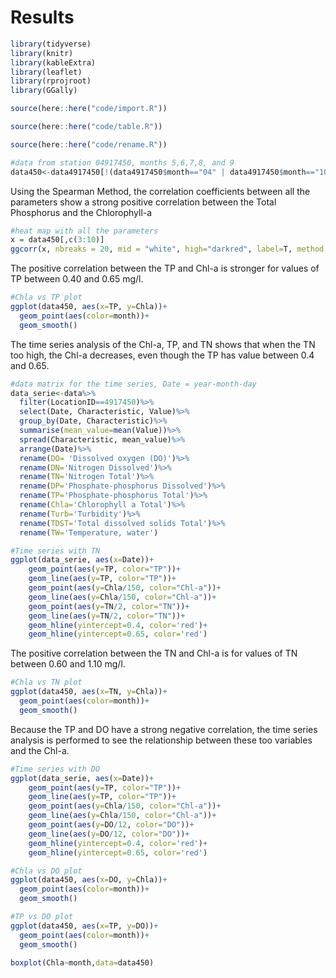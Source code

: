 # Results

```r
library(tidyverse)
library(knitr)
library(kableExtra)
library(leaflet)
library(rprojroot)
library(GGally)
```

```r
source(here::here("code/import.R"))
```

```r
source(here::here("code/table.R"))
```

```r
source(here::here("code/rename.R"))
```

```r
#data from station 04917450, months 5,6,7,8, and 9
data450<-data4917450[!(data4917450$month=="04" | data4917450$month=="10" | data4917450$month=="11"),]
```
Using the Spearman Method, the correlation coefficients between all the parameters show a strong positive correlation between the Total Phosphorus and the Chlorophyll-a
```r
#heat map with all the parameters
x = data450[,c(3:10)]
ggcorr(x, nbreaks = 20, mid = "white", high="darkred", label=T, method = c('pairwise','spearman'))
```
The positive correlation between the TP and Chl-a is stronger for values of TP between 0.40 and 0.65 mg/l. 
```r
#Chla vs TP plot
ggplot(data450, aes(x=TP, y=Chla))+
  geom_point(aes(color=month))+
  geom_smooth()
```
The time series analysis of the Chl-a, TP, and TN shows that when the TN too high, the Chl-a decreases, even though the TP has value between 0.4 and 0.65.

```r
#data matrix for the time series, Date = year-month-day
data_serie<-data%>%
  filter(LocationID==4917450)%>%
  select(Date, Characteristic, Value)%>%
  group_by(Date, Characteristic)%>%
  summarise(mean_value=mean(Value))%>%
  spread(Characteristic, mean_value)%>%
  arrange(Date)%>%
  rename(DO= 'Dissolved oxygen (DO)')%>%
  rename(DN='Nitrogen Dissolved')%>%
  rename(TN='Nitrogen Total')%>%
  rename(DP='Phosphate-phosphorus Dissolved')%>%
  rename(TP='Phosphate-phosphorus Total')%>%
  rename(Chla='Chlorophyll a Total')%>%
  rename(Turb='Turbidity')%>%
  rename(TDST='Total dissolved solids Total')%>%
  rename(TW='Temperature, water')
```

```r
#Time series with TN
ggplot(data_serie, aes(x=Date))+
    geom_point(aes(y=TP, color="TP"))+
    geom_line(aes(y=TP, color="TP"))+
    geom_point(aes(y=Chla/150, color="Chl-a"))+
    geom_line(aes(y=Chla/150, color="Chl-a"))+
    geom_point(aes(y=TN/2, color="TN"))+
    geom_line(aes(y=TN/2, color="TN"))+
    geom_hline(yintercept=0.4, color='red')+
    geom_hline(yintercept=0.65, color='red')
```
The positive correlation between the TN and Chl-a is for values of TN between 0.60 and 1.10 mg/l. 
```r
#Chla vs TN plot
ggplot(data450, aes(x=TN, y=Chla))+
  geom_point(aes(color=month))+
  geom_smooth()
```
Because the TP and DO have a strong negative correlation, the time series analysis is performed to see the relationship between these too variables and the Chl-a.

```r
#Time series with DO
ggplot(data_serie, aes(x=Date))+
    geom_point(aes(y=TP, color="TP"))+
    geom_line(aes(y=TP, color="TP"))+
    geom_point(aes(y=Chla/150, color="Chl-a"))+
    geom_line(aes(y=Chla/150, color="Chl-a"))+
    geom_point(aes(y=DO/12, color="DO"))+
    geom_line(aes(y=DO/12, color="DO"))+
    geom_hline(yintercept=0.4, color='red')+
    geom_hline(yintercept=0.65, color='red')
```
```r
#Chla vs DO plot
ggplot(data450, aes(x=DO, y=Chla))+
  geom_point(aes(color=month))+
  geom_smooth()
```
```r
#TP vs DO plot
ggplot(data450, aes(x=TP, y=DO))+
  geom_point(aes(color=month))+
  geom_smooth()
```

```r
boxplot(Chla~month,data=data450)
```
